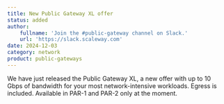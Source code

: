 ```yaml
---
title: New Public Gateway XL offer
status: added
author:
    fullname: 'Join the #public-gateway channel on Slack.'
    url: 'https://slack.scaleway.com'
date: 2024-12-03
category: network
product: public-gateways
---
```


We have just released the Public Gateway XL, a new offer with up to 10 Gbps of bandwidth for your most network-intensive workloads. Egress is included. Available in PAR-1 and PAR-2 only at the moment.

